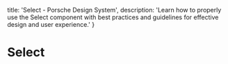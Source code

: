 
  title: 'Select - Porsche Design System',
  description: 'Learn how to properly use the Select component with best practices and guidelines for effective design and user experience.'
}

# Select <ComponentStatus tagName="p-select"></ComponentStatus>

<TableOfContents headings={[]} />
